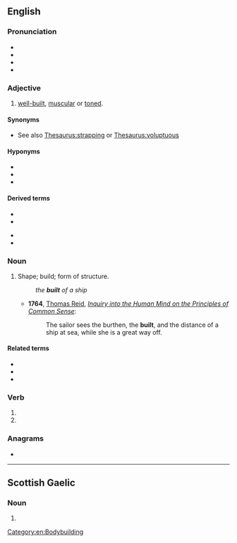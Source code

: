 ==English==

===Pronunciation===
* {{IPA|en|/ˈbɪlt/}}
* {{audio|en|en-us-built.ogg|Audio (US)}}
* {{hyphenation|en|built}}
* {{rhymes|en|ɪlt}}

===Adjective===
{{en-adj|-}}

# {{lb|en|informal}} [[well-built]], [[muscular]] or [[toned]].

====Synonyms====
* See also [[Thesaurus:strapping]] or [[Thesaurus:voluptuous]]

====Hyponyms====
* {{l|en|Russian-built}}
* {{l|en|student-built}}
* {{l|en|US-built}}

====Derived terms====
{{top2}}
* {{l|en|as-built}}
* {{l|en|built-in}}
{{mid}}
* {{l|en|builtin}}
* {{l|en|half-built}}
{{bottom}}

===Noun===
{{en-noun}}

# {{lb|en|obsolete}} Shape; build; form of structure.
#: ''the '''built''' of a ship''
#* '''1764''', [[w:Thomas Reid|Thomas Reid]], ''[[Inquiry into the Human Mind on the Principles of Common Sense]]'':
#*: The sailor sees the burthen, the '''built''', and the distance of a ship at sea, while she is a great way off.

====Related terms====
* {{l|en|built in}}
* {{l|en|built like a brick shithouse}}
* {{l|en|built like a tank}}

===Verb===
{{head|en|verb form}}

# {{en-simple past of|build}}
# {{inflection of|en|build||past|part}}

===Anagrams===
* {{anagrams|en|a=biltu|bulti}}

[[Category:en:Bodybuilding]]

----

==Scottish Gaelic==

===Noun===
{{head|gd|noun form|g=m}}

# {{inflection of|gd|balt||gen|s}}